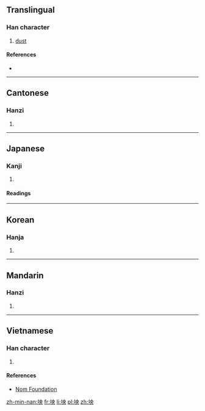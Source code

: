 ==Translingual==

===Han character===
{{Han char|rn=32|rad=土|as=05|sn=8|four=4513<sub>0</sub>|canj=土中月大 (GLBK)|ids=⿰[[土]][[央]]}}

# [[dust]]

====References====
* {{Han ref|kx=0226.310|dkj=04986|dj=0462.080|hdz=10431.100|uh=5771|ud=22385|bh=CBF6|bd=52214}}

----

==Cantonese==

===Hanzi===
{{yue-hanzi|jyut=[[joeng2]], [[joeng5]]|y=yeung2, yeung5}}

# {{defn|lang=yue|sort=土05}}

----

==Japanese==

===Kanji===
{{ja-kanji|grade=|rs=土05}}

# {{defn|lang=ja|sort=土05}}

====Readings====
{{ja-readings|on=[[あう]] (au)|kun=[[ちり]] (chiri)}}

----

==Korean==

===Hanja===
{{ko-hanja|hangeul=앙|rv=ang|mr=ang}}

# {{defn|lang=ko|sort=土05}}

----

==Mandarin==

===Hanzi===
{{cmn-hanzi|pin=[[yǎng]] ([[yang3]])|wg=yang<sup>3</sup>}}

# {{defn|lang=cmn|sort=土05}}

----

==Vietnamese==

===Han character===
{{vi-hantu|[[ang]], [[ảng]], [[ương]]|rs=土05}}

# {{defn|lang=vi|sort=土05}}

====References====
*[http://nomfoundation.org/common/nom_details.php?codepoint=5771 Nom Foundation]

[[zh-min-nan:坱]]
[[fr:坱]]
[[li:坱]]
[[pl:坱]]
[[zh:坱]]